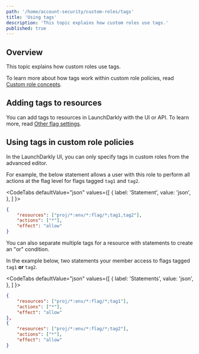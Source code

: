 ```yaml
---
path: '/home/account-security/custom-roles/tags'
title: 'Using tags'
description: 'This topic explains how custom roles use tags.'
published: true
---
```


## Overview

This topic explains how custom roles use tags.

To learn more about how tags work within custom role policies, read [Custom role concepts](/home/account-security/custom-roles/concepts).  

## Adding tags to resources

You can add tags to resources in LaunchDarkly with the UI or API. To learn more, read [Other flag settings](/home/managing-flags/flag-settings).

## Using tags in custom role policies 

In the LaunchDarkly UI, you can only specify tags in custom roles from the advanced editor.

For example, the below statement allows a user with this role to perform all actions at the flag level for flags tagged `tag1` and `tag2`.

<CodeTabs
  defaultValue="json"
  values={[
    { label: 'Statement', value: 'json', },
  ]
}>

<CodeTabItem value="json">

```json
{
    "resources": ["proj/*:env/*:flag/*;tag1,tag2"],
    "actions": ["*"],
    "effect": "allow"
}
```
</CodeTabItem>
</CodeTabs>

You can also separate multiple tags for a resource with statements to create an "or" condition.

In the example below, two statements your member access to flags tagged `tag1` **or** `tag2`. 

<CodeTabs
  defaultValue="json"
  values={[
    { label: 'Statements', value: 'json', },
  ]
}>

<CodeTabItem value="json">

```json
{
    "resources": ["proj/*:env/*:flag/*;tag1"],
    "actions": ["*"],
    "effect": "allow"
},
{
    "resources": ["proj/*:env/*:flag/*;tag2"],
    "actions": ["*"],
    "effect": "allow"
}
```

</CodeTabItem>
</CodeTabs>
